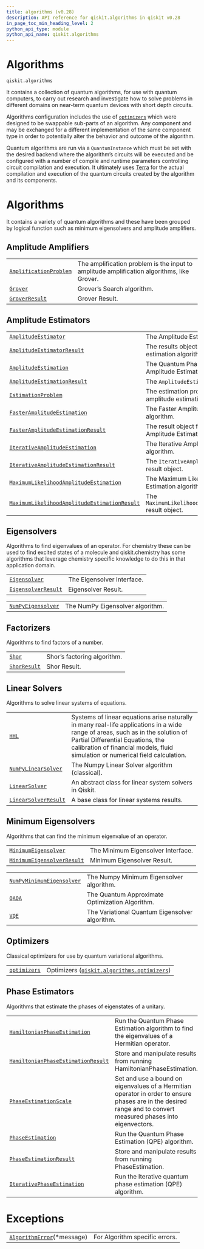```yaml
---
title: algorithms (v0.28)
description: API reference for qiskit.algorithms in qiskit v0.28
in_page_toc_min_heading_level: 2
python_api_type: module
python_api_name: qiskit.algorithms
---
```


<span id="module-qiskit.algorithms" />

<span id="qiskit-algorithms" />

<span id="algorithms-qiskit-algorithms" />

# Algorithms

`qiskit.algorithms`

It contains a collection of quantum algorithms, for use with quantum computers, to carry out research and investigate how to solve problems in different domains on near-term quantum devices with short depth circuits.

Algorithms configuration includes the use of [`optimizers`](qiskit.algorithms.optimizers#module-qiskit.algorithms.optimizers "qiskit.algorithms.optimizers") which were designed to be swappable sub-parts of an algorithm. Any component and may be exchanged for a different implementation of the same component type in order to potentially alter the behavior and outcome of the algorithm.

Quantum algorithms are run via a `QuantumInstance` which must be set with the desired backend where the algorithm’s circuits will be executed and be configured with a number of compile and runtime parameters controlling circuit compilation and execution. It ultimately uses [Terra](https://www.qiskit.org/terra) for the actual compilation and execution of the quantum circuits created by the algorithm and its components.

# Algorithms

It contains a variety of quantum algorithms and these have been grouped by logical function such as minimum eigensolvers and amplitude amplifiers.

## Amplitude Amplifiers

|                                                                                                           |                                                                                            |
| --------------------------------------------------------------------------------------------------------- | ------------------------------------------------------------------------------------------ |
| [`AmplificationProblem`](qiskit.algorithms.AmplificationProblem "qiskit.algorithms.AmplificationProblem") | The amplification problem is the input to amplitude amplification algorithms, like Grover. |
| [`Grover`](qiskit.algorithms.Grover "qiskit.algorithms.Grover")                                           | Grover’s Search algorithm.                                                                 |
| [`GroverResult`](qiskit.algorithms.GroverResult "qiskit.algorithms.GroverResult")                         | Grover Result.                                                                             |

## Amplitude Estimators

|                                                                                                                                                                             |                                                                        |
| --------------------------------------------------------------------------------------------------------------------------------------------------------------------------- | ---------------------------------------------------------------------- |
| [`AmplitudeEstimator`](qiskit.algorithms.AmplitudeEstimator "qiskit.algorithms.AmplitudeEstimator")                                                                         | The Amplitude Estimation interface.                                    |
| [`AmplitudeEstimatorResult`](qiskit.algorithms.AmplitudeEstimatorResult "qiskit.algorithms.AmplitudeEstimatorResult")                                                       | The results object for amplitude estimation algorithms.                |
| [`AmplitudeEstimation`](qiskit.algorithms.AmplitudeEstimation "qiskit.algorithms.AmplitudeEstimation")                                                                      | The Quantum Phase Estimation-based Amplitude Estimation algorithm.     |
| [`AmplitudeEstimationResult`](qiskit.algorithms.AmplitudeEstimationResult "qiskit.algorithms.AmplitudeEstimationResult")                                                    | The `AmplitudeEstimation` result object.                               |
| [`EstimationProblem`](qiskit.algorithms.EstimationProblem "qiskit.algorithms.EstimationProblem")                                                                            | The estimation problem is the input to amplitude estimation algorithm. |
| [`FasterAmplitudeEstimation`](qiskit.algorithms.FasterAmplitudeEstimation "qiskit.algorithms.FasterAmplitudeEstimation")                                                    | The Faster Amplitude Estimation algorithm.                             |
| [`FasterAmplitudeEstimationResult`](qiskit.algorithms.FasterAmplitudeEstimationResult "qiskit.algorithms.FasterAmplitudeEstimationResult")                                  | The result object for the Faster Amplitude Estimation algorithm.       |
| [`IterativeAmplitudeEstimation`](qiskit.algorithms.IterativeAmplitudeEstimation "qiskit.algorithms.IterativeAmplitudeEstimation")                                           | The Iterative Amplitude Estimation algorithm.                          |
| [`IterativeAmplitudeEstimationResult`](qiskit.algorithms.IterativeAmplitudeEstimationResult "qiskit.algorithms.IterativeAmplitudeEstimationResult")                         | The `IterativeAmplitudeEstimation` result object.                      |
| [`MaximumLikelihoodAmplitudeEstimation`](qiskit.algorithms.MaximumLikelihoodAmplitudeEstimation "qiskit.algorithms.MaximumLikelihoodAmplitudeEstimation")                   | The Maximum Likelihood Amplitude Estimation algorithm.                 |
| [`MaximumLikelihoodAmplitudeEstimationResult`](qiskit.algorithms.MaximumLikelihoodAmplitudeEstimationResult "qiskit.algorithms.MaximumLikelihoodAmplitudeEstimationResult") | The `MaximumLikelihoodAmplitudeEstimation` result object.              |

## Eigensolvers

Algorithms to find eigenvalues of an operator. For chemistry these can be used to find excited states of a molecule and qiskit.chemistry has some algorithms that leverage chemistry specific knowledge to do this in that application domain.

|                                                                                                  |                            |
| ------------------------------------------------------------------------------------------------ | -------------------------- |
| [`Eigensolver`](qiskit.algorithms.Eigensolver "qiskit.algorithms.Eigensolver")                   | The Eigensolver Interface. |
| [`EigensolverResult`](qiskit.algorithms.EigensolverResult "qiskit.algorithms.EigensolverResult") | Eigensolver Result.        |

|                                                                                               |                                  |
| --------------------------------------------------------------------------------------------- | -------------------------------- |
| [`NumPyEigensolver`](qiskit.algorithms.NumPyEigensolver "qiskit.algorithms.NumPyEigensolver") | The NumPy Eigensolver algorithm. |

## Factorizers

Algorithms to find factors of a number.

|                                                                             |                             |
| --------------------------------------------------------------------------- | --------------------------- |
| [`Shor`](qiskit.algorithms.Shor "qiskit.algorithms.Shor")                   | Shor’s factoring algorithm. |
| [`ShorResult`](qiskit.algorithms.ShorResult "qiskit.algorithms.ShorResult") | Shor Result.                |

## Linear Solvers

Algorithms to solve linear systems of equations.

|                                                                                                     |                                                                                                                                                                                                                                                       |
| --------------------------------------------------------------------------------------------------- | ----------------------------------------------------------------------------------------------------------------------------------------------------------------------------------------------------------------------------------------------------- |
| [`HHL`](qiskit.algorithms.HHL "qiskit.algorithms.HHL")                                              | Systems of linear equations arise naturally in many real-life applications in a wide range of areas, such as in the solution of Partial Differential Equations, the calibration of financial models, fluid simulation or numerical field calculation. |
| [`NumPyLinearSolver`](qiskit.algorithms.NumPyLinearSolver "qiskit.algorithms.NumPyLinearSolver")    | The Numpy Linear Solver algorithm (classical).                                                                                                                                                                                                        |
| [`LinearSolver`](qiskit.algorithms.LinearSolver "qiskit.algorithms.LinearSolver")                   | An abstract class for linear system solvers in Qiskit.                                                                                                                                                                                                |
| [`LinearSolverResult`](qiskit.algorithms.LinearSolverResult "qiskit.algorithms.LinearSolverResult") | A base class for linear systems results.                                                                                                                                                                                                              |

## Minimum Eigensolvers

Algorithms that can find the minimum eigenvalue of an operator.

|                                                                                                                       |                                    |
| --------------------------------------------------------------------------------------------------------------------- | ---------------------------------- |
| [`MinimumEigensolver`](qiskit.algorithms.MinimumEigensolver "qiskit.algorithms.MinimumEigensolver")                   | The Minimum Eigensolver Interface. |
| [`MinimumEigensolverResult`](qiskit.algorithms.MinimumEigensolverResult "qiskit.algorithms.MinimumEigensolverResult") | Minimum Eigensolver Result.        |

|                                                                                                                    |                                                 |
| ------------------------------------------------------------------------------------------------------------------ | ----------------------------------------------- |
| [`NumPyMinimumEigensolver`](qiskit.algorithms.NumPyMinimumEigensolver "qiskit.algorithms.NumPyMinimumEigensolver") | The Numpy Minimum Eigensolver algorithm.        |
| [`QAOA`](qiskit.algorithms.QAOA "qiskit.algorithms.QAOA")                                                          | The Quantum Approximate Optimization Algorithm. |
| [`VQE`](qiskit.algorithms.VQE "qiskit.algorithms.VQE")                                                             | The Variational Quantum Eigensolver algorithm.  |

## Optimizers

Classical optimizers for use by quantum variational algorithms.

|                                                                                                                 |                                                                                                                                                |
| --------------------------------------------------------------------------------------------------------------- | ---------------------------------------------------------------------------------------------------------------------------------------------- |
| [`optimizers`](qiskit.algorithms.optimizers#module-qiskit.algorithms.optimizers "qiskit.algorithms.optimizers") | Optimizers ([`qiskit.algorithms.optimizers`](qiskit.algorithms.optimizers#module-qiskit.algorithms.optimizers "qiskit.algorithms.optimizers")) |

## Phase Estimators

Algorithms that estimate the phases of eigenstates of a unitary.

|                                                                                                                                               |                                                                                                                                                                 |
| --------------------------------------------------------------------------------------------------------------------------------------------- | --------------------------------------------------------------------------------------------------------------------------------------------------------------- |
| [`HamiltonianPhaseEstimation`](qiskit.algorithms.HamiltonianPhaseEstimation "qiskit.algorithms.HamiltonianPhaseEstimation")                   | Run the Quantum Phase Estimation algorithm to find the eigenvalues of a Hermitian operator.                                                                     |
| [`HamiltonianPhaseEstimationResult`](qiskit.algorithms.HamiltonianPhaseEstimationResult "qiskit.algorithms.HamiltonianPhaseEstimationResult") | Store and manipulate results from running HamiltonianPhaseEstimation.                                                                                           |
| [`PhaseEstimationScale`](qiskit.algorithms.PhaseEstimationScale "qiskit.algorithms.PhaseEstimationScale")                                     | Set and use a bound on eigenvalues of a Hermitian operator in order to ensure phases are in the desired range and to convert measured phases into eigenvectors. |
| [`PhaseEstimation`](qiskit.algorithms.PhaseEstimation "qiskit.algorithms.PhaseEstimation")                                                    | Run the Quantum Phase Estimation (QPE) algorithm.                                                                                                               |
| [`PhaseEstimationResult`](qiskit.algorithms.PhaseEstimationResult "qiskit.algorithms.PhaseEstimationResult")                                  | Store and manipulate results from running PhaseEstimation.                                                                                                      |
| [`IterativePhaseEstimation`](qiskit.algorithms.IterativePhaseEstimation "qiskit.algorithms.IterativePhaseEstimation")                         | Run the Iterative quantum phase estimation (QPE) algorithm.                                                                                                     |

# Exceptions

|                                                                                                    |                                |
| -------------------------------------------------------------------------------------------------- | ------------------------------ |
| [`AlgorithmError`](qiskit.algorithms.AlgorithmError "qiskit.algorithms.AlgorithmError")(\*message) | For Algorithm specific errors. |

